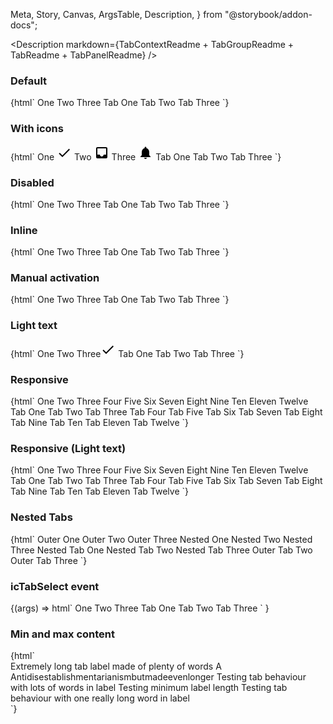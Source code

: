   Meta,
  Story,
  Canvas,
  ArgsTable,
  Description,
} from "@storybook/addon-docs";

<Meta title="Web Components/Tabs" component="ic-tab-context" />

<Description
  markdown={TabContextReadme + TabGroupReadme + TabReadme + TabPanelReadme}
/>

### Default

<Canvas>
  <Story name="Default" parameters={{ loki: { skip: true } }}>
    {html`<ic-tab-context>
      <ic-tab-group label="Example tab group">
        <ic-tab>One</ic-tab>
        <ic-tab>Two</ic-tab>
        <ic-tab>Three</ic-tab>
      </ic-tab-group>
      <ic-tab-panel>Tab One</ic-tab-panel>
      <ic-tab-panel>Tab Two</ic-tab-panel>
      <ic-tab-panel>Tab Three</ic-tab-panel>
    </ic-tab-context>`}
  </Story>
</Canvas>

### With icons

<Canvas>
  <Story name="With icons" parameters={{ loki: { skip: true } }}>
    {html` <ic-tab-context>
      <ic-tab-group label="Example tab group">
        <ic-tab
          >One
          <svg
            slot="icon"
            xmlns="http://www.w3.org/2000/svg"
            height="24px"
            viewBox="0 0 24 24"
            width="24px"
            fill="#000000"
          >
            <path d="M0 0h24v24H0V0z" fill="none" />
            <path d="M9 16.2L4.8 12l-1.4 1.4L9 19 21 7l-1.4-1.4L9 16.2z" /></svg
        ></ic-tab>
        <ic-tab
          >Two
          <svg
            slot="icon"
            xmlns="http://www.w3.org/2000/svg"
            height="24px"
            viewBox="0 0 24 24"
            width="24px"
            fill="#000000"
          >
            <path d="M0 0h24v24H0V0z" fill="none" />
            <path
              d="M19 3H4.99c-1.11 0-1.98.89-1.98 2L3 19c0 1.1.88 2 1.99 2H19c1.1 0 2-.9 2-2V5c0-1.11-.9-2-2-2zm0 12h-4c0 1.66-1.35 3-3 3s-3-1.34-3-3H4.99V5H19v10z"
            /></svg
        ></ic-tab>
        <ic-tab
          >Three
          <svg
            slot="icon"
            xmlns="http://www.w3.org/2000/svg"
            height="24px"
            viewBox="0 0 24 24"
            width="24px"
            fill="#000000"
          >
            <path
              d="M12 22c1.1 0 2-.9 2-2h-4c0 1.1.89 2 2 2zm6-6v-5c0-3.07-1.64-5.64-4.5-6.32V4c0-.83-.67-1.5-1.5-1.5s-1.5.67-1.5 1.5v.68C7.63 5.36 6 7.92 6 11v5l-2 2v1h16v-1l-2-2z"
            />
          </svg>
        </ic-tab>
      </ic-tab-group>
      <ic-tab-panel>Tab One</ic-tab-panel>
      <ic-tab-panel>Tab Two</ic-tab-panel>
      <ic-tab-panel>Tab Three</ic-tab-panel>
    </ic-tab-context>`}
  </Story>
</Canvas>

### Disabled

<Canvas>
  <Story name="Disabled" parameters={{ loki: { skip: true } }}>
    {html` <ic-tab-context>
      <ic-tab-group label="Example tab group">
        <ic-tab>One</ic-tab>
        <ic-tab disabled>Two</ic-tab>
        <ic-tab>Three</ic-tab>
      </ic-tab-group>
      <ic-tab-panel>Tab One</ic-tab-panel>
      <ic-tab-panel>Tab Two</ic-tab-panel>
      <ic-tab-panel>Tab Three</ic-tab-panel>
    </ic-tab-context>`}
  </Story>
</Canvas>

### Inline

<Canvas>
  <Story name="Inline" parameters={{ loki: { skip: true } }}>
    {html` <ic-tab-context>
      <ic-tab-group label="Example tab group" inline>
        <ic-tab>One</ic-tab>
        <ic-tab>Two</ic-tab>
        <ic-tab>Three</ic-tab>
      </ic-tab-group>
      <ic-tab-panel>Tab One</ic-tab-panel>
      <ic-tab-panel>Tab Two</ic-tab-panel>
      <ic-tab-panel>Tab Three</ic-tab-panel>
    </ic-tab-context>`}
  </Story>
</Canvas>

### Manual activation

<Canvas>
  <Story name="Manual activation" parameters={{ loki: { skip: true } }}>
    {html` <ic-tab-context activation-type="manual">
      <ic-tab-group label="Example tab group">
        <ic-tab>One</ic-tab>
        <ic-tab>Two</ic-tab>
        <ic-tab>Three</ic-tab>
      </ic-tab-group>
      <ic-tab-panel>Tab One</ic-tab-panel>
      <ic-tab-panel>Tab Two</ic-tab-panel>
      <ic-tab-panel>Tab Three</ic-tab-panel>
    </ic-tab-context>`}
  </Story>
</Canvas>

### Light text

<Canvas>
  <Story
    name="Light text"
    parameters={{ backgrounds: { default: "dark" }, loki: { skip: true } }}
  >
    {html` <ic-tab-context appearance="light">
      <ic-tab-group label="Example tab group">
        <ic-tab>One</ic-tab>
        <ic-tab>Two</ic-tab>
        <ic-tab
          >Three<svg
            slot="icon"
            xmlns="http://www.w3.org/2000/svg"
            height="24px"
            viewBox="0 0 24 24"
            width="24px"
            fill="#000000"
          >
            <path d="M0 0h24v24H0V0z" fill="none" />
            <path d="M9 16.2L4.8 12l-1.4 1.4L9 19 21 7l-1.4-1.4L9 16.2z" /></svg
        ></ic-tab>
      </ic-tab-group>
      <ic-tab-panel>Tab One</ic-tab-panel>
      <ic-tab-panel>Tab Two</ic-tab-panel>
      <ic-tab-panel>Tab Three</ic-tab-panel>
    </ic-tab-context>`}
  </Story>
</Canvas>

### Responsive

<Canvas>
  <Story name="Responsive" parameters={{ loki: { skip: true } }}>
    {html`
      <ic-tab-context>
        <ic-tab-group label="Example tab group">
          <ic-tab>One</ic-tab>
          <ic-tab>Two</ic-tab>
          <ic-tab>Three</ic-tab>
          <ic-tab>Four</ic-tab>
          <ic-tab>Five</ic-tab>
          <ic-tab>Six</ic-tab>
          <ic-tab>Seven</ic-tab>
          <ic-tab>Eight</ic-tab>
          <ic-tab>Nine</ic-tab>
          <ic-tab>Ten</ic-tab>
          <ic-tab>Eleven</ic-tab>
          <ic-tab>Twelve</ic-tab>
        </ic-tab-group>
        <ic-tab-panel>Tab One</ic-tab-panel>
        <ic-tab-panel>Tab Two</ic-tab-panel>
        <ic-tab-panel>Tab Three</ic-tab-panel>
        <ic-tab-panel>Tab Four</ic-tab-panel>
        <ic-tab-panel>Tab Five</ic-tab-panel>
        <ic-tab-panel>Tab Six</ic-tab-panel>
        <ic-tab-panel>Tab Seven</ic-tab-panel>
        <ic-tab-panel>Tab Eight</ic-tab-panel>
        <ic-tab-panel>Tab Nine</ic-tab-panel>
        <ic-tab-panel>Tab Ten</ic-tab-panel>
        <ic-tab-panel>Tab Eleven</ic-tab-panel>
        <ic-tab-panel>Tab Twelve</ic-tab-panel>
      </ic-tab-context>
    `}
  </Story>
</Canvas>

### Responsive (Light text)

<Canvas>
  <Story
    name="Responsive (Light text)"
    parameters={{ backgrounds: { default: "dark" }, loki: { skip: true } }}
  >
    {html`
      <ic-tab-context appearance="light">
        <ic-tab-group label="Example tab group">
          <ic-tab>One</ic-tab>
          <ic-tab>Two</ic-tab>
          <ic-tab>Three</ic-tab>
          <ic-tab>Four</ic-tab>
          <ic-tab>Five</ic-tab>
          <ic-tab>Six</ic-tab>
          <ic-tab>Seven</ic-tab>
          <ic-tab>Eight</ic-tab>
          <ic-tab>Nine</ic-tab>
          <ic-tab>Ten</ic-tab>
          <ic-tab>Eleven</ic-tab>
          <ic-tab>Twelve</ic-tab>
        </ic-tab-group>
        <ic-tab-panel>Tab One</ic-tab-panel>
        <ic-tab-panel>Tab Two</ic-tab-panel>
        <ic-tab-panel>Tab Three</ic-tab-panel>
        <ic-tab-panel>Tab Four</ic-tab-panel>
        <ic-tab-panel>Tab Five</ic-tab-panel>
        <ic-tab-panel>Tab Six</ic-tab-panel>
        <ic-tab-panel>Tab Seven</ic-tab-panel>
        <ic-tab-panel>Tab Eight</ic-tab-panel>
        <ic-tab-panel>Tab Nine</ic-tab-panel>
        <ic-tab-panel>Tab Ten</ic-tab-panel>
        <ic-tab-panel>Tab Eleven</ic-tab-panel>
        <ic-tab-panel>Tab Twelve</ic-tab-panel>
      </ic-tab-context>
    `}
  </Story>
</Canvas>

### Nested Tabs

<Canvas>
  <Story name="Nested tabs" parameters={{ loki: { skip: true } }}>
    {html`<ic-tab-context id="main">
        <ic-tab-group label="Example tab group">
          <ic-tab>Outer One</ic-tab>
          <ic-tab>Outer Two</ic-tab>
          <ic-tab>Outer Three</ic-tab>
        </ic-tab-group>
        <ic-tab-panel>
          <ic-tab-context context-id="context-nested" id="nested">
            <ic-tab-group label="Example tab group">
              <ic-tab>Nested One</ic-tab>
              <ic-tab>Nested Two</ic-tab>
              <ic-tab>Nested Three</ic-tab>
            </ic-tab-group>
            <ic-tab-panel>Nested Tab One</ic-tab-panel>
            <ic-tab-panel>Nested Tab Two</ic-tab-panel>
            <ic-tab-panel>Nested Tab Three</ic-tab-panel>
          </ic-tab-context>
        </ic-tab-panel>
        <ic-tab-panel>Outer Tab Two</ic-tab-panel>
        <ic-tab-panel>Outer Tab Three</ic-tab-panel>
      </ic-tab-context>
      <script>
        const main = document.querySelector("#main");
        const nested = document.querySelector("#nested");
        main.addEventListener("icTabSelect", () => console.log("main"));
        nested.addEventListener("icTabSelect", () => console.log("nested"));
      </script> `}
  </Story>
</Canvas>

### icTabSelect event

<Canvas>
  <Story name="icTabSelect event" parameters={{ loki: { skip: true } }}>
    {(args) =>
      html`<ic-tab-context>
          <ic-tab-group label="Example tab group">
            <ic-tab>One</ic-tab>
            <ic-tab>Two</ic-tab>
            <ic-tab>Three</ic-tab>
          </ic-tab-group>
          <ic-tab-panel>Tab One</ic-tab-panel>
          <ic-tab-panel>Tab Two</ic-tab-panel>
          <ic-tab-panel>Tab Three</ic-tab-panel>
        </ic-tab-context>
        <script>
          function handleIcTabSelect(ev) {
            console.log(ev.detail, "icTabSelect");
          }
          document
            .querySelector("ic-tab-context")
            .addEventListener("icTabSelect", handleIcTabSelect);
        </script>`
    }
  </Story>
</Canvas>

### Min and max content

<Canvas>
  <Story name="Min and max content" parameters={{ loki: { skip: true } }}>
    {html`<div style="max-width:500px">
      <ic-tab-context>
        <ic-tab-group label="Example tab group">
          <ic-tab>Extremely long tab label made of plenty of words</ic-tab>
          <ic-tab>A</ic-tab>
          <ic-tab>Antidisestablishmentarianismbutmadeevenlonger</ic-tab>
        </ic-tab-group>
        <ic-tab-panel
          >Testing tab behaviour with lots of words in label</ic-tab-panel
        >
        <ic-tab-panel>Testing minimum label length</ic-tab-panel>
        <ic-tab-panel
          >Testing tab behaviour with one really long word in
          label</ic-tab-panel
        >
      </ic-tab-context>
    </div>`}
  </Story>
</Canvas>
